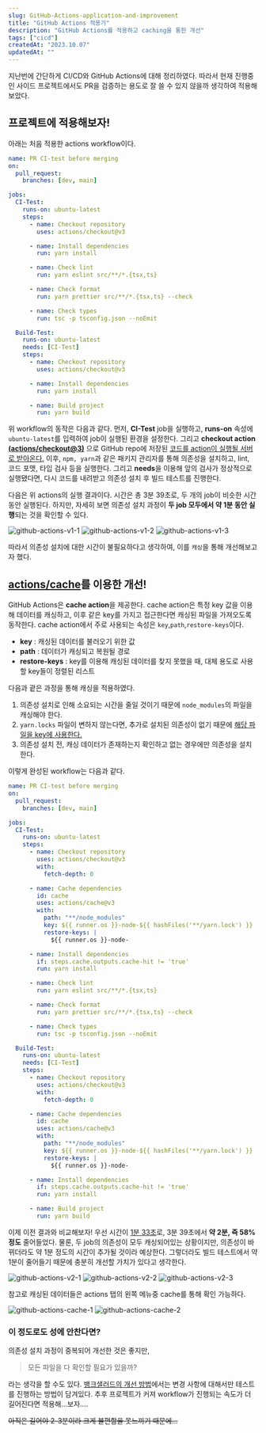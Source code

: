 ```yaml
---
slug: GitHub-Actions-application-and-improvement
title: "GitHub Actions 적용기"
description: "GitHub Actions를 적용하고 caching을 통한 개선"
tags: ["cicd"]
createdAt: "2023.10.07"
updatedAt: ""
---
```


지난번에 간단하게 CI/CD와 GitHub Actions에 대해 정리하였다.
따라서 현재 진행중인 사이드 프로젝트에서도 PR을 검증하는 용도로 잘 쓸 수 있지 않을까 생각하여 적용해보았다.

## 프로젝트에 적용해보자!

아래는 처음 적용한 actions workflow이다.

```yaml showLineNumbers
name: PR CI-test before merging
on:
  pull_request:
    branches: [dev, main]

jobs:
  CI-Test:
    runs-on: ubuntu-latest
    steps:
      - name: Checkout repository
        uses: actions/checkout@v3

      - name: Install dependencies
        run: yarn install

      - name: Check lint
        run: yarn eslint src/**/*.{tsx,ts}

      - name: Check format
        run: yarn prettier src/**/*.{tsx,ts} --check

      - name: Check types
        run: tsc -p tsconfig.json --noEmit

  Build-Test:
    runs-on: ubuntu-latest
    needs: [CI-Test]
    steps:
      - name: Checkout repository
        uses: actions/checkout@v3

      - name: Install dependencies
        run: yarn install

      - name: Build project
        run: yarn build
```

위 workflow의 동작은 다음과 같다.
먼저, **CI-Test** job을 실행하고, **runs-on** 속성에 `ubuntu-latest`를 입력하여 job이 실행된 환경을 설정한다.
그리고 **checkout action <u>(actions/checkout@3)</u>** 으로 GitHub repo에 저장된 <u>코드를 action이 실행될 서버로 받아온다.</u>
이후, `npm, yarn`과 같은 패키지 관리자를 통해 의존성을 설치하고, lint, 코드 포맷, 타입 검사 등을 실행한다.
그리고 **needs**을 이용해 앞의 검사가 정상적으로 실행됐다면, 다시 코드를 내려받고 의존성 설치 후 빌드 테스트를 진행한다.

다음은 위 actions의 실행 결과이다.
시간은 총 3분 39초로, 두 개의 job이 비슷한 시간동안 실행된다.
하지만, 자세히 보면 의존성 설치 과정이 **두 job 모두에서 약 1분 동안 실행**되는 것을 확인할 수 있다.

![github-actions-v1-1](/contents/cicd/GitHub-Actions-application-and-improvement/1.png)
![github-actions-v1-2](/contents/cicd/GitHub-Actions-application-and-improvement/2.png)
![github-actions-v1-3](/contents/cicd/GitHub-Actions-application-and-improvement/3.png)

따라서 의존성 설치에 대한 시간이 불필요하다고 생각하여, 이를 `캐싱`을 통해 개선해보고자 했다.

## [actions/cache](https://github.com/actions/cache)를 이용한 개선!

GitHub Actions은 **cache action**을 제공한다.
cache action은 특정 key 값을 이용해 데이터를 캐싱하고, 이후 같은 key를 가지고 접근한다면 캐싱된 파일을 가져오도록 동작한다.
cache action에서 주로 사용되는 속성은 `key`,`path`,`restore-keys`이다.

- **key** : 캐싱된 데이터를 불러오기 위한 값
- **path** : 데이터가 캐싱되고 복원될 경로
- **restore-keys** : key를 이용해 캐싱된 데이터를 찾지 못했을 때, 대체 용도로 사용할 key들이 정렬된 리스트

다음과 괕은 과정을 통해 캐싱을 적용하였다.

1. 의존성 설치로 인해 소요되는 시간을 줄일 것이기 때문에 `node_modules`의 파일을 캐싱해야 한다.
2. `yarn.locks` 파일이 변하지 않는다면, 추가로 설치된 의존성이 없기 때문에 <u>해당 파일을 key에 사용한다.</u>
3. 의존성 설치 전, 캐싱 데이터가 존재하는지 확인하고 없는 경우에만 의존성을 설치한다.

이렇게 완성된 workflow는 다음과 같다.

```yaml showLineNumbers
name: PR CI-test before merging
on:
  pull_request:
    branches: [dev, main]

jobs:
  CI-Test:
    runs-on: ubuntu-latest
    steps:
      - name: Checkout repository
        uses: actions/checkout@v3
        with:
          fetch-depth: 0

      - name: Cache dependencies
        id: cache
        uses: actions/cache@v3
        with:
          path: "**/node_modules"
          key: ${{ runner.os }}-node-${{ hashFiles('**/yarn.lock') }}
          restore-keys: |
            ${{ runner.os }}-node-

      - name: Install dependencies
        if: steps.cache.outputs.cache-hit != 'true'
        run: yarn install

      - name: Check lint
        run: yarn eslint src/**/*.{tsx,ts}

      - name: Check format
        run: yarn prettier src/**/*.{tsx,ts} --check

      - name: Check types
        run: tsc -p tsconfig.json --noEmit

  Build-Test:
    runs-on: ubuntu-latest
    needs: [CI-Test]
    steps:
      - name: Checkout repository
        uses: actions/checkout@v3
        with:
          fetch-depth: 0

      - name: Cache dependencies
        id: cache
        uses: actions/cache@v3
        with:
          path: "**/node_modules"
          key: ${{ runner.os }}-node-${{ hashFiles('**/yarn.lock') }}
          restore-keys: |
            ${{ runner.os }}-node-

      - name: Install dependencies
        if: steps.cache.outputs.cache-hit != 'true'
        run: yarn install

      - name: Build project
        run: yarn build
```

이제 이전 결과와 비교해보자!
우선 시간이 <u>1분 33초</u>로, 3분 39초에서 **약 2분, 즉 58% 정도** 줄어들었다.
물론, 두 job의 의존성이 모두 캐싱되어있는 상황이지만, 의존성이 바뀌더라도 약 1분 정도의 시간이 추가될 것이라 예상한다.
그렇더라도 빌드 테스트에서 약 1분이 줄어들기 때문에 충분히 개선할 가치가 있다고 생각한다.

![github-actions-v2-1](/contents/cicd/GitHub-Actions-application-and-improvement/4.png)
![github-actions-v2-2](/contents/cicd/GitHub-Actions-application-and-improvement/5.png)
![github-actions-v2-3](/contents/cicd/GitHub-Actions-application-and-improvement/6.png)

참고로 캐싱된 데이터들은 actions 탭의 왼쪽 메뉴중 cache를 통해 확인 가능하다.

![github-actions-cache-1](/contents/cicd/GitHub-Actions-application-and-improvement/7.png)
![github-actions-cache-2](/contents/cicd/GitHub-Actions-application-and-improvement/8.png)

### 이 정도로도 성에 안찬다면?

의존성 설치 과정이 중복되어 개선한 것은 좋지만,

> 모든 파일을 다 확인할 필요가 있을까?

라는 생각을 할 수도 있다.
[뱅크샐러드의 개선 방법](https://blog.banksalad.com/tech/github-action-npm-cache/)에서는 변경 사항에 대해서만 테스트를 진행하는 방법이 담겨있다.
추후 프로젝트가 커져 workflow가 진행되는 속도가 더 길어진다면 적용해...보자....

<strike>아직은 길어야 2-3분이라 크게 불편함을 못느끼기 때문에...</strike>
